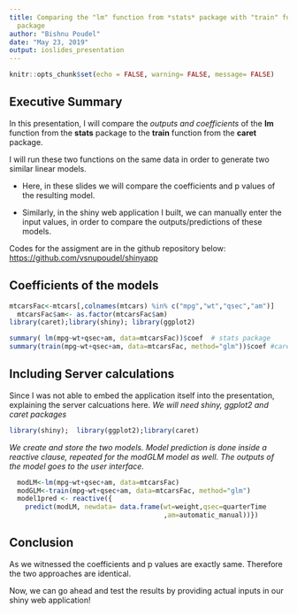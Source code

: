 ```yaml
---
title: Comparing the "lm" function from *stats* package with "train" function from *caret*
  package
author: "Bishnu Poudel"
date: "May 23, 2019"
output: ioslides_presentation
---
```


```r
knitr::opts_chunk$set(echo = FALSE, warning= FALSE, message= FALSE)
```

## Executive Summary

In this presentation, I will compare the *outputs and coefficients* of the **lm** function from the **stats** package to the **train** function from the **caret** package. 

I will run these two functions on the same data in order to generate two similar linear models. 

- Here, in these slides we will compare the coefficients and p values of the resulting model.

- Similarly, in the shiny web application I built, we can manually enter the input values, in order to compare the outputs/predictions of these models.

Codes for the assigment are in the github repository below:
<https://github.com/vsnupoudel/shinyapp>

## Coefficients of the models
```r
mtcarsFac<-mtcars[,colnames(mtcars) %in% c("mpg","wt","qsec","am")]
  mtcarsFac$am<- as.factor(mtcarsFac$am)
library(caret);library(shiny); library(ggplot2)
```
```r
summary( lm(mpg~wt+qsec+am, data=mtcarsFac))$coef  # stats package
summary(train(mpg~wt+qsec+am, data=mtcarsFac, method="glm"))$coef #caret
```


## Including Server calculations
Since I was not able to embed the application itself into the presentation, explaining the server calcuations here.
*We will need shiny, ggplot2 and caret packages*
```r
library(shiny);  library(ggplot2);library(caret)
```
 *We create and store the two models. Model prediction is done inside a reactive clause, repeated for the modGLM model as well. The outputs of the model goes to the user interface.*
```r
  modLM<-lm(mpg~wt+qsec+am, data=mtcarsFac)
  modGLM<-train(mpg~wt+qsec+am, data=mtcarsFac, method="glm")
  model1pred <- reactive({
    predict(modLM, newdata= data.frame(wt=weight,qsec=quarterTime
                                       ,am=automatic_manual))})
```



## Conclusion

As we witnessed the coefficients and p values are exactly same. 
Therefore the two approaches are identical.

Now, we can go ahead and test the results by providing actual inputs in our shiny web application!



